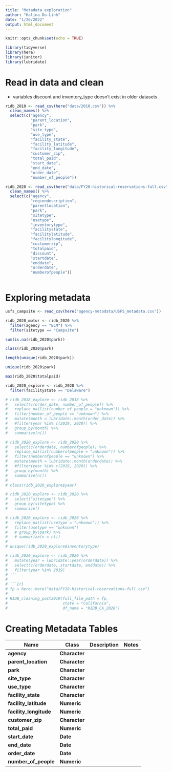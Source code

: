 ```yaml
---
title: "Metadata exploration"
author: "Halina Do-Linh"
date: "1/26/2022"
output: html_document
---
```


```r
knitr::opts_chunk$set(echo = TRUE)

library(tidyverse)
library(here)
library(janitor)
library(lubridate)
```

# Read in data and clean

-   variables discount and inventory_type doesn't exist in older datasets

```r
ridb_2010 <- read_csv(here("data/2010.csv")) %>% 
  clean_names() %>% 
  select(c("agency",
           "parent_location",
           "park",
           "site_type",
           "use_type",
           "facility_state",
           "facility_latitude",
           "facility_longitude",
           "customer_zip",
           "total_paid",
           "start_date",
           "end_date",
           "order_date",
           "number_of_people"))
```

```r
ridb_2020 <- read_csv(here("data/FY20-historical-reservations-full.csv")) %>% 
  clean_names() %>% 
  select(c("agency", 
           "regiondescription",
           "parentlocation",
           "park",
           "sitetype",
           "usetype",
           "inventorytype",
           "facilitystate",
           "facilitylatitude",
           "facilitylongitude",
           "customerzip",
           "totalpaid",
           "discount",
           "startdate",
           "enddate",
           "orderdate",
           "numberofpeople"))
  
```

# Exploring metadata

```r
usfs_campsite <- read_csv(here("agency-metadata/USFS_metadata.csv"))
```

```r
ridb_2020_motor <- ridb_2020 %>% 
  filter(agency == "BLM") %>% 
  filter(sitetype == "Campsite")
```

```r
sum(is.na(ridb_2020$park))

class(ridb_2020$park)

length(unique(ridb_2020$park))

unique(ridb_2020$park)

max(ridb_2020$totalpaid)
```

```r
ridb_2020_explore <- ridb_2020 %>% 
  filter(facilitystate == "Delaware")
```

```r
# ridb_2018_explore <- ridb_2018 %>%
#   select(c(order_date, number_of_people)) %>% 
#   replace_na(list(number_of_people = "unknown")) %>% 
#   filter(number_of_people == "unknown") %>% 
#   mutate(month = lubridate::month(order_date)) %>% 
#   #filter(year %in% c(2019, 2020)) %>% 
#   group_by(month) %>% 
#   summarize(n())
```

```r
# ridb_2020_explore <- ridb_2020 %>%
#   select(c(orderdate, numberofpeople)) %>% 
#   replace_na(list(numberofpeople = "unknown")) %>% 
#   filter(numberofpeople == "unknown") %>% 
#   mutate(month = lubridate::month(orderdate)) %>% 
#   #filter(year %in% c(2019, 2020)) %>% 
#   group_by(month) %>% 
#   summarize(n())
# 
# class(ridb_2020_explore$year)
```

```r
# ridb_2020_explore <- ridb_2020 %>% 
#   select("sitetype") %>% 
#   group_by(sitetype) %>% 
#   summarize()

```

```r
# ridb_2020_explore <- ridb_2020 %>% 
#   replace_na(list(usetype = "unknown")) %>% 
#   filter(usetype == "unknown")
#   # group_by(park) %>% 
#   # summarize(n = n())
# 
# unique(ridb_2020_explore$inventorytype)
```


```r
# ridb_2020_explore <- ridb_2020 %>%
#   mutate(year = lubridate::year(orderdate)) %>% 
#   select(c(orderdate, startdate, enddate)) %>% 
#   filter(year %in% 2019)
# ```
# 
# ```{r}
# fp = here::here("data/FY20-historical-reservations-full.csv")
# 
# RIDB_cleaning_post2019(full_file_path = fp, 
#                        state = "California", 
#                        df_name = "RIDB_CA_2020")
```

# Creating Metadata Tables

|Name|Class|Description|Notes|
|-----------------------|-|-------------|-------|
|**agency**|**Character**| | |
|**parent_location**|**Character**| | |
|**park**|**Character**| | |
|**site_type**|**Character**| | |
|**use_type**|**Character**| | |
|**facility_state**|**Character**| | |
|**facility_latitude**|**Numeric**| | |
|**facility_longitude**|**Numeric**| | |
|**customer_zip**|**Character**| | |
|**total_paid**|**Numeric**| | |
|**start_date**|**Date**| | |
|**end_date**|**Date**| | |
|**order_date**|**Date**| | |
|**number_of_people**|**Numeric**| | |
